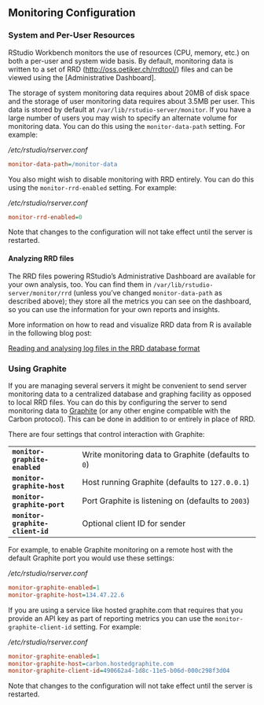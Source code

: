 ## Monitoring Configuration

### System and Per-User Resources

RStudio Workbench monitors the use of resources (CPU, memory, etc.) on both a per-user and system wide basis. By default, monitoring data is written to a set of RRD ([http://oss.oetiker.ch/rrdtool/](http://oss.oetiker.ch/rrdtool/)) files and can be viewed using the [Administrative Dashboard]. 

The storage of system monitoring data requires about 20MB of disk space and the storage of user monitoring data requires about 3.5MB per user. This data is stored by default at `/var/lib/rstudio-server/monitor`. If you have a large number of users you may wish to specify an alternate volume for monitoring data. You can do this using the `monitor-data-path` setting. For example:

*/etc/rstudio/rserver.conf*

```ini
monitor-data-path=/monitor-data
```

You also might wish to disable monitoring with RRD entirely. You can do this using the `monitor-rrd-enabled` setting. For example:

*/etc/rstudio/rserver.conf*

```ini
monitor-rrd-enabled=0
```

Note that changes to the configuration will not take effect until the server is restarted.

#### Analyzing RRD files

The RRD files powering RStudio's Administrative Dashboard are available for your own analysis, too. You can find them in `/var/lib/rstudio-server/monitor/rrd` (unless you've changed `monitor-data-path` as described above); they store all the metrics you can see on the dashboard, so you can use the information for your own reports and insights.

More information on how to read and visualize RRD data from R is available in the following blog post:

[Reading and analysing log files in the RRD database format](https://rviews.rstudio.com/2018/06/20/reading-rrd-files/)

### Using Graphite

If you are managing several servers it might be convenient to send server monitoring data to a centralized database and graphing facility as opposed to local RRD files. You can do this by configuring the server to send monitoring data to [Graphite](http://graphite.wikidot.com/) (or any other engine compatible with the Carbon protocol). This can be done in addition to or entirely in place of RRD.

There are four settings that control interaction with Graphite:

|                    |                                                            |
|--------------------|--------------------------------------------------|
| **`monitor-graphite-enabled`**    | Write monitoring data to Graphite (defaults to `0`) |
| **`monitor-graphite-host`**       | Host running Graphite (defaults to `127.0.0.1`) |
| **`monitor-graphite-port`**       | Port Graphite is listening on (defaults to `2003`) |
| **`monitor-graphite-client-id`**  | Optional client ID for sender |

For example, to enable Graphite monitoring on a remote host with the default Graphite port you would use these settings:

*/etc/rstudio/rserver.conf*

```ini
monitor-graphite-enabled=1
monitor-graphite-host=134.47.22.6
```

If you are using a service like hosted graphite.com that requires that you provide an API key as part of reporting metrics you can use the `monitor-graphite-client-id` setting. For example:

*/etc/rstudio/rserver.conf*

```ini
monitor-graphite-enabled=1
monitor-graphite-host=carbon.hostedgraphite.com
monitor-graphite-client-id=490662a4-1d8c-11e5-b06d-000c298f3d04
```

Note that changes to the configuration will not take effect until the server is restarted. 


